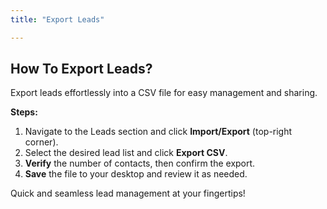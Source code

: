 ```yaml
---
title: "Export Leads"

---
```


## **How To Export Leads?**

Export leads effortlessly into a CSV file for easy management and sharing.

**Steps:**

1. Navigate to the Leads section and click **Import/Export** (top-right corner).
2. Select the desired lead list and click **Export CSV**.
3. **Verify** the number of contacts, then confirm the export.
4. **Save** the file to your desktop and review it as needed.

Quick and seamless lead management at your fingertips\!
